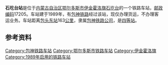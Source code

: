 {{noteTA
|1=zh-cn:始发车次; zh-hk:列車班次;
|2=zh-cn:车次; zh-hk:班次;
}}
{{Infobox China railway station
|车站名称 = 石圪台站
|车站名称拼音 = Shigetai
|英文名称 = Shigetai Railway Station
|车站代码 = 40594<ref>{{cite book|title=中华人民共和国铁路车站代码（GB/T 10302-2010）|publisher=中国标准出版社|year=2010|isbn=155066140495|ignore-isbn-error=true|pages=32}}</ref>
|车站地址 = [[内蒙古自治区|内蒙古自治区]][[鄂尔多斯市|鄂尔多斯市]][[伊金霍洛旗|伊金霍洛旗]]
|归属 = [[包神铁路公司|包神铁路公司]]
|车站等级 = [[四等站_(中铁)|四等站]]
|线路 = [[包神铁路|包神铁路]]
}}
'''石圪台站'''是位于[[内蒙古自治区|内蒙古自治区]][[鄂尔多斯市|鄂尔多斯市]][[伊金霍洛旗|伊金霍洛旗]][[石圪台|石圪台]]的一个铁路车站，[[邮政编码|邮政编码]]17205。车站建于1989年，有[[包神铁路|包神铁路]]经过该站，现仅办理货运，不办理客运业务。车站距离[[包头东站|包头东站]]163[[公里|公里]]，隶属[[包神铁路公司|包神铁路公司]]，是[[四等站_(中铁)|四等站]]。

{{start rail box}}
{{s-inop|[[巴图塔站|巴图塔站]]}}
{{s-line|[[包神铁路|包神铁路]]}}
{{s-inop|[[瓷窑湾站|瓷窑湾站]]}}
{{end box}}

== 参考资料 ==
{{reflist}}
{{包神铁路}}
{{铁路车站小作品}}
{{内蒙古小作品}}

[[Category:包神铁路车站|Category:包神铁路车站]]
[[Category:鄂尔多斯市铁路车站|Category:鄂尔多斯市铁路车站]]
[[Category:伊金霍洛旗|Category:伊金霍洛旗]]
[[Category:1989年启用的铁路车站|Category:1989年启用的铁路车站]]